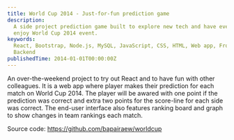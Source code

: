 ```yaml
---
title: World Cup 2014 - Just-for-fun prediction game
description:
  A side project prediction game built to explore new tech and have everyone
  enjoy World Cup 2014 event.
keywords:
  React, Bootstrap, Node.js, MySQL, JavaScript, CSS, HTML, Web app, Frontend,
  Backend
publishedTime: 2014-01-01T00:00:00Z
---
```


An over-the-weekend project to try out React and to have fun with other
colleagues. It is a web app where player makes their prediction for each match
on World Cup 2014. The player will be awared with one point if the prediction
was correct and extra two points for the score-line for each side was correct.
The end-user interface also features ranking board and graph to show changes in
team rankings each match.

Source code: https://github.com/bapairaew/worldcup
